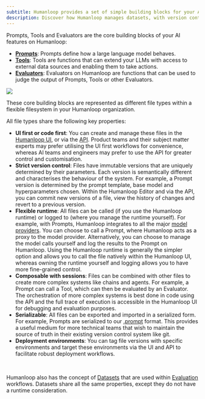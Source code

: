 ```yaml
---
subtitle: Humanloop provides a set of simple building blocks for your AI applications and avoids complex abstractions.
description: Discover how Humanloop manages datasets, with version control and collaboration to enable you to evaluate and fine-tune your models.
---
```



Prompts, Tools and Evaluators are the core building blocks of your AI features on Humanloop:

- [**Prompts**](http://humanloop.com/docs/v5/getting-started/concepts/prompts): Prompts define how a large language model behaves.
- [**Tools**](http://humanloop.com/docs/v5/getting-started/concepts/tools): Tools are functions that can extend your LLMs with access to external data sources and enabling them to take actions.
- [**Evaluators**](http://humanloop.com/docs/v5/getting-started/concepts/evaluators): Evaluators on Humanloop are functions that can be used to judge the output of Prompts, Tools or other Evaluators.


<img src="../../assets/images/concepts-overview.png" />



These core building blocks are represented as different file types within a flexible filesystem in your Humanloop organization.

All file types share the following key properties:
- **UI first or code first**: You can create and manage these files in the [Humanloop UI](https://app.humanloop.com/),
or via the [API](http://humanloop.com/docs/v5/api-reference/sd-ks). Product teams and their subject matter experts may prefer utilising the UI first workflows for convenience, whereas AI teams and engineers may prefer to use the API for greater control and customisation.
- **Strict version control**: Files have immutable versions that are uniquely determined by
their parameters. Each version is semantically different and characterises the behaviour of the system. For example, a Prompt version is determined by the prompt template, base model and hyperparameters chosen.
Within the Humanloop Editor and via  the API, you can commit new versions of a file, view the history of changes and revert to a previous version.
- **Flexible runtime**: All files can be called (if you use the Humanloop runtime) or logged to (where you manage the runtime yourself). For example,
with Prompts, Humanloop integrates to all the major [model providers](http://humanloop.com/docs/v5/reference/supported-models). You can choose to call a Prompt, where Humanloop acts as a proxy to the model provider. Alternatively, you can choose to manage the model calls yourself and log the results to the Prompt on Humanloop.
Using the Humanloop runtime is generally the simpler option and allows you to call the file natively within the Humanloop UI, whereas owning the runtime yourself and logging allows you to have more fine-grained control.
- **Composable with sessions**: Files can be combined with other files to create more complex systems like chains and agents. For example, a Prompt can call a Tool, which can then be evaluated by an Evaluator.
The orchestration of more complex systems is best done in code using the API and the full trace of execution is accessible in the Humanloop UI for debugging and evaluation purposes.
- **Serializable**: All files can be exported and imported in a serialized form. For example, Prompts are serialized to our [.prompt](http://humanloop.com/docs/v5/reference/prompt-file-spec) format. This provides a useful medium for more technical teams that wish to maintain the source of truth in their existing version control system like git.
- **Deployment environments**: You can tag file versions with specific environments and target these environments via the UI and API to facilitate robust deployment workflows.

<br />

Humanloop also has the concept of [Datasets](http://humanloop.com/docs/v5/getting-started/concepts/datasets) that are used within [Evaluation](http://humanloop.com/docs/v5/getting-started/concepts/evaluation) workflows. Datasets share all the same properties, except they do not have a runtime consideration.
